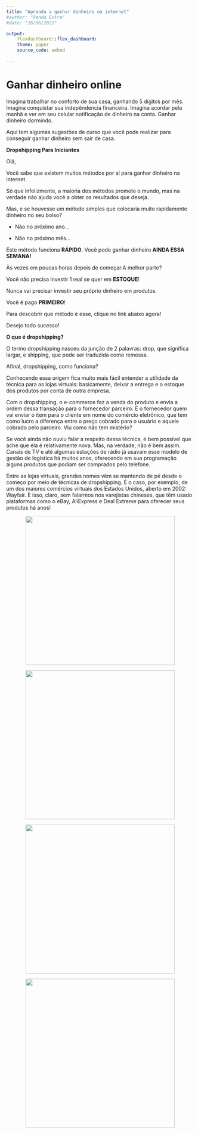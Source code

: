 ```yaml
---
title: "Aprenda a ganhar dinheiro na internet"
#author: "Renda Extra"
#date: "26/06/2021"

output:
    flexdashboard::flex_dashboard:
    theme: paper
    source_code: embed

---
```


<meta name="viewport" content="width=device-width">

# Ganhar dinheiro online

Imagina trabalhar no conforto de sua casa, ganhando 5 dígitos por mês. Imagina conquistar sua indepêndencia financeira. Imagina acordar pela manhã e ver em seu celular notificação de dinheiro na conta. Ganhar dinheiro dormindo.

Aqui tem algumas sugestões de curso que você pode realizar para conseguir ganhar dinheiro sem sair de casa.


**Dropshipping Para Iniciantes**

Olá,

Você sabe que existem muitos métodos por aí para ganhar dinheiro na internet.

Só que infelizmente, a maioria dos métodos promete o mundo, mas na verdade não ajuda você a obter os resultados que deseja.

Mas, e se houvesse um método simples que colocaria muito rapidamente dinheiro no seu bolso?

- Não no próximo ano...

- Não no próximo mês...

Este método funciona **RÁPIDO**. Você pode ganhar dinheiro **AINDA ESSA SEMANA!** 

Às vezes em poucas horas depois de começar.A melhor parte?

Você não precisa investir 1 real se quer em **ESTOQUE**!

Nunca vai precisar investir seu próprio dinheiro em produtos.

Você é pago **PRIMEIRO**!

Para descobrir que método é esse, clique no link abaixo agora!

Desejo todo sucesso!

**O que é dropshipping?**

O termo dropshipping nasceu da junção de 2 palavras: drop, que significa largar, e shipping, que pode ser traduzida como remessa.

Afinal, dropshipping, como funciona?

Conhecendo essa origem fica muito mais fácil entender a utilidade da técnica para as lojas virtuais: basicamente, deixar a entrega e o estoque dos produtos por conta de outra empresa.

Com o dropshipping, o e-commerce faz a venda do produto e envia a ordem dessa transação para o fornecedor parceiro. É o fornecedor quem vai enviar o item para o cliente em nome do comércio eletrônico, que tem como lucro a diferença entre o preço cobrado para o usuário e aquele cobrado pelo parceiro. Viu como não tem mistério?

Se você ainda não ouviu falar a respeito dessa técnica, é bem possível que ache que ela é relativamente nova. Mas, na verdade, não é bem assim. Canais de TV e até algumas estações de rádio já usavam esse modelo de gestão de logística há muitos anos, oferecendo em sua programação alguns produtos que podiam ser comprados pelo telefone.

Entre as lojas virtuais, grandes nomes vêm se mantendo de pé desde o começo por meio de técnicas de dropshipping. É o caso, por exemplo, de um dos maiores comércios virtuais dos Estados Unidos, aberto em 2002: Wayfair. E isso, claro, sem falarmos nos varejistas chineses, que têm usado plataformas como o eBay, AliExpress e Deal Extreme para oferecer seus produtos há anos!

<center>

[![](fig/drop1.gif){width=400px}](https://go.hotmart.com/R55961010T)

[![](fig/homeoffice1.gif){width=400px}](https://app.monetizze.com.br/r/AMZ16475096)

[![](fig/binary1.gif){width=400px}](https://app.monetizze.com.br/r/AAA16457232)

[![](fig/empreendedor1.gif){width=400px}](https://go.hotmart.com/X55966100S)

</center>